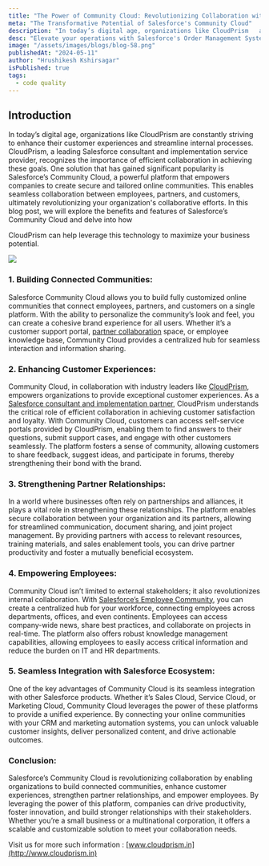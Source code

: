 ```yaml
---
title: "The Power of Community Cloud: Revolutionizing Collaboration with Salesforce "
meta: "The Transformative Potential of Salesforce's Community Cloud"
description: "In today’s digital age, organizations like CloudPrism   are constantly striving to enhance their customer experiences and streamline internal processes. CloudPrism, a leading Salesforce consultant and implementation service provider, recognizes the importance of efficient collaboration in achieving these goals."
desc: "Elevate your operations with Salesforce's Order Management System (OMS). Discover how to streamline processes and maximize efficiency."
image: "/assets/images/blogs/blog-58.png"
publishedAt: "2024-05-11"
author: "Hrushikesh Kshirsagar"
isPublished: true
tags:
  - code quality
---
```


## Introduction

In today’s digital age, organizations like CloudPrism are constantly striving to enhance their customer experiences and streamline internal processes. CloudPrism, a leading Salesforce consultant and implementation service provider, recognizes the importance of efficient collaboration in achieving these goals. One solution that has gained significant popularity is Salesforce’s Community Cloud, a powerful platform that empowers companies to create secure and tailored online communities. This enables seamless collaboration between employees, partners, and customers, ultimately revolutionizing your organization's collaborative efforts. In this blog post, we will explore the benefits and features of Salesforce’s Community Cloud and delve into how

CloudPrism can help leverage this technology to maximize your business potential.

<Image src="/assets/images/blogs/blog-59.png" />

### 1. Building Connected Communities:

Salesforce Community Cloud allows you to build fully customized online communities that connect employees, partners, and customers on a single platform. With the ability to personalize the community’s look and feel, you can create a cohesive brand experience for all users. Whether it’s a customer support portal, [partner collaboration](https://cloudprism.in/salesforce-consultation) space, or employee knowledge base, Community Cloud provides a centralized hub for seamless interaction and information sharing.

### 2. Enhancing Customer Experiences:

Community Cloud, in collaboration with industry leaders like [CloudPrism](http://www.cloudprism.in), empowers organizations to provide exceptional customer experiences. As a [Salesforce consultant and implementation partner](https://cloudprism.in/salesforce-consultation), CloudPrism understands the critical role of efficient collaboration in achieving customer satisfaction and loyalty. With Community Cloud, customers can access self-service portals provided by CloudPrism, enabling them to find answers to their questions, submit support cases, and engage with other customers seamlessly. The platform fosters a sense of community, allowing customers to share feedback, suggest ideas, and participate in forums, thereby strengthening their bond with the brand.

### 3. Strengthening Partner Relationships:

In a world where businesses often rely on partnerships and alliances, it plays a vital role in strengthening these relationships. The platform enables secure collaboration between your organization and its partners, allowing for streamlined communication, document sharing, and joint project management. By providing partners with access to relevant resources, training materials, and sales enablement tools, you can drive partner productivity and foster a mutually beneficial ecosystem.

### 4. Empowering Employees:

Community Cloud isn’t limited to external stakeholders; it also revolutionizes internal collaboration. With [Salesforce’s Employee Community](https://cloudprism.in/salesforce-consultation), you can create a centralized hub for your workforce, connecting employees across departments, offices, and even continents. Employees can access company-wide news, share best practices, and collaborate on projects in real-time. The platform also offers robust knowledge management capabilities, allowing employees to easily access critical information and reduce the burden on IT and HR departments.

### 5. Seamless Integration with Salesforce Ecosystem:

One of the key advantages of Community Cloud is its seamless integration with other Salesforce products. Whether it’s Sales Cloud, Service Cloud, or Marketing Cloud, Community Cloud leverages the power of these platforms to provide a unified experience. By connecting your online communities with your CRM and marketing automation systems, you can unlock valuable customer insights, deliver personalized content, and drive actionable outcomes.

### Conclusion:

Salesforce’s Community Cloud is revolutionizing collaboration by enabling organizations to build connected communities, enhance customer experiences, strengthen partner relationships, and empower employees. By leveraging the power of this platform, companies can drive productivity, foster innovation, and build stronger relationships with their stakeholders. Whether you’re a small business or a multinational corporation, it offers a scalable and customizable solution to meet your collaboration needs.

Visit us for more such information : [www.cloudprism.in](http://www.cloudprism.in)
